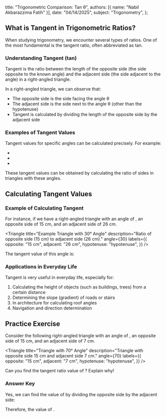 
  title: "Trigonometric Comparison: Tan θ",
  authors: [{ name: "Nabil Akbarazzima Fatih" }],
  date: "04/14/2025",
  subject: "Trigonometry",
};

## What is Tangent in Trigonometric Ratios?

When studying trigonometry, we encounter several types of ratios. One of the most fundamental is the tangent ratio, often abbreviated as tan.

### Understanding Tangent (tan)

Tangent is the ratio between the length of the opposite side (the side opposite to the known angle) and the adjacent side (the side adjacent to the angle) in a right-angled triangle.

<BlockMath math="\tan \theta = \frac{\text{opposite side}}{\text{adjacent side}}" />

<div className="mt-4">
  <Triangle
    title="Visualization of Tangent in a Triangle"
    description="Tangent is the ratio of the opposite side to the adjacent side."
    angle={30}
    labels={{
      opposite: "opposite side",
      adjacent: "adjacent side",
      hypotenuse: "hypotenuse",
    }}
  />
</div>

In a right-angled triangle, we can observe that:

- The opposite side is the side facing the angle θ
- The adjacent side is the side next to the angle θ (other than the hypotenuse)
- Tangent is calculated by dividing the length of the opposite side by the adjacent side

### Examples of Tangent Values

Tangent values for specific angles can be calculated precisely. For example:

- <InlineMath math="\tan 30° = 0.57 \text{ or } \frac{1}{\sqrt{3}}" />
- <InlineMath math="\tan 45° = 1" />
- <InlineMath math="\tan 60° = 1.73 \text{ or } \sqrt{3}" />

These tangent values can be obtained by calculating the ratio of sides in triangles with these angles.

## Calculating Tangent Values

### Example of Calculating Tangent

For instance, if we have a right-angled triangle with an angle of <InlineMath math="30°" />, an opposite side of 15 cm, and an adjacent side of 26 cm.

<Triangle
  title="Example Triangle with 30° Angle"
  description="Ratio of opposite side (15 cm) to adjacent side (26 cm)."
  angle={30}
  labels={{
    opposite: "15 cm",
    adjacent: "26 cm",
    hypotenuse: "hypotenuse",
  }}
/>

The tangent value of this angle is:

<BlockMath math="\tan 30° = \frac{\text{opposite side}}{\text{adjacent side}} = \frac{15 \text{ cm}}{26 \text{ cm}} = 0.57" />

### Applications in Everyday Life

Tangent is very useful in everyday life, especially for:

1. Calculating the height of objects (such as buildings, trees) from a certain distance
2. Determining the slope (gradient) of roads or stairs
3. In architecture for calculating roof angles
4. Navigation and direction determination

## Practice Exercise

Consider the following right-angled triangle with an angle of <InlineMath math="70°" />, an opposite side of 15 cm, and an adjacent side of 7 cm.

<Triangle
  title="Triangle with 70° Angle"
  description="Triangle with opposite side 15 cm and adjacent side 7 cm."
  angle={70}
  labels={{
    opposite: "15 cm",
    adjacent: "7 cm",
    hypotenuse: "hypotenuse",
  }}
/>

Can you find the tangent ratio value of <InlineMath math="\tan 70°" />? Explain why!

### Answer Key

Yes, we can find the value of <InlineMath math="\tan 70°" /> by dividing the opposite side by the adjacent side:

<BlockMath math="\tan 70° = \frac{\text{opposite side}}{\text{adjacent side}} = \frac{15 \text{ cm}}{7 \text{ cm}} = 2.14" />

Therefore, the value of <InlineMath math="\tan 70° = 2.14" />.
